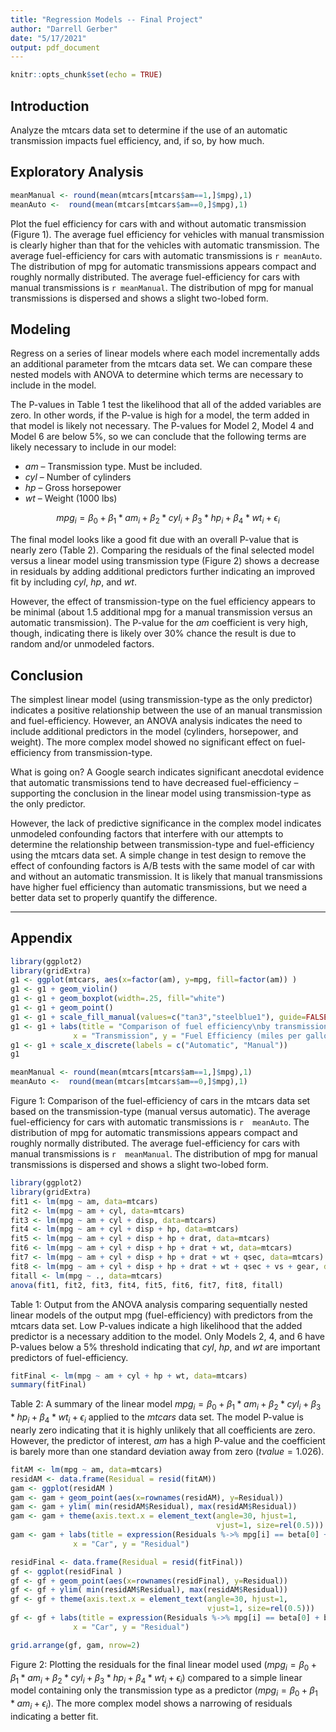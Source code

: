 ```yaml
---
title: "Regression Models -- Final Project"
author: "Darrell Gerber"
date: "5/17/2021"
output: pdf_document
---
```


```r
knitr::opts_chunk$set(echo = TRUE)
```

## Introduction

Analyze the mtcars data set to determine if the use of an automatic
transmission impacts fuel efficiency, and, if so, by how much.

## Exploratory Analysis

```r

meanManual <- round(mean(mtcars[mtcars$am==1,]$mpg),1)
meanAuto <-  round(mean(mtcars[mtcars$am==0,]$mpg),1)

```
Plot the fuel efficiency for cars with and without automatic
transmission (Figure 1). The average fuel efficiency for vehicles with
manual transmission is clearly higher than that for the vehicles with
automatic transmission. The average fuel-efficiency for cars with automatic transmissions is `r meanAuto`. The distribution of mpg for automatic
transmissions appears compact and roughly normally distributed. The average fuel-efficiency for cars with manual transmissions is `r meanManual`. The distribution of mpg for manual transmissions is dispersed and shows a slight two-lobed form.

## Modeling

Regress on a series of linear models where each model incrementally adds
an additional parameter from the mtcars data set. We can compare these
nested models with ANOVA to determine which terms are necessary to
include in the model.

The P-values in Table 1 test the likelihood that all of the added
variables are zero. In other words, if the P-value is high for a model,
the term added in that model is likely not necessary. The P-values for
Model 2, Model 4 and Model 6 are below 5%, so we can conclude that the
following terms are likely necessary to include in our model:

-   $am$ -- Transmission type. Must be included.
-   $cyl$ -- Number of cylinders
-   $hp$ -- Gross horsepower
-   $wt$ -- Weight (1000 lbs)

$$
mpg_i = \beta_0 + \beta_1*am_i + \beta_2*cyl_i + \beta_3*hp_i + \beta_4*wt_i + \epsilon_i
$$

The final model looks like a good fit due with an overall P-value that
is nearly zero (Table 2). Comparing the residuals of the final selected
model versus a linear model using transmission type (Figure 2) shows a
decrease in residuals by adding additional predictors further indicating
an improved fit by including $cyl$, $hp$, and $wt$.

However, the effect of transmission-type on the fuel efficiency appears
to be minimal (about 1.5 additional mpg for a manual transmission versus
an automatic transmission). The P-value for the $am$ coefficient is very
high, though, indicating there is likely over 30% chance the result is
due to random and/or unmodeled factors.

## Conclusion

The simplest linear model (using transmission-type as the only
predictor) indicates a positive relationship between the use of an
manual transmission and fuel-efficiency. However, an ANOVA analysis
indicates the need to include additional predictors in the model
(cylinders, horsepower, and weight). The more complex model showed no
significant effect on fuel-efficiency from transmission-type.

What is going on? A Google search indicates significant anecdotal
evidence that automatic transmissions tend to have decreased
fuel-efficiency -- supporting the conclusion in the linear model using
transmission-type as the only predictor.

However, the lack of predictive significance in the complex model
indicates unmodeled confounding factors that interfere with our attempts
to determine the relationship between transmission-type and
fuel-efficiency using the mtcars data set. A simple change in test
design to remove the effect of confounding factors is A/B tests with the
same model of car with and without an automatic transmission. It is
likely that manual transmissions have higher fuel efficiency than
automatic transmissions, but we need a better data set to properly
quantify the difference.  

------------------------------------------------------------------------

## Appendix

```r
library(ggplot2)
library(gridExtra)
g1 <- ggplot(mtcars, aes(x=factor(am), y=mpg, fill=factor(am)) )
g1 <- g1 + geom_violin()
g1 <- g1 + geom_boxplot(width=.25, fill="white")
g1 <- g1 + geom_point()
g1 <- g1 + scale_fill_manual(values=c("tan3","steelblue1"), guide=FALSE)
g1 <- g1 + labs(title = "Comparison of fuel efficiency\nby transmission-type",
              x = "Transmission", y = "Fuel Efficiency (miles per gallon)")
g1 <- g1 + scale_x_discrete(labels = c("Automatic", "Manual"))
g1

meanManual <- round(mean(mtcars[mtcars$am==1,]$mpg),1)
meanAuto <-  round(mean(mtcars[mtcars$am==0,]$mpg),1)

```

Figure 1: Comparison of the fuel-efficiency of cars in the mtcars data
set based on the transmission-type (manual versus automatic). The
average fuel-efficiency for cars with automatic transmissions is `r 
meanAuto`. The distribution of mpg for automatic
transmissions appears compact and roughly normally distributed. The
average fuel-efficiency for cars with manual transmissions is `r 
meanManual`. The distribution of mpg for manual transmissions
is dispersed and shows a slight two-lobed form.  
  
```r
library(ggplot2)
library(gridExtra)
fit1 <- lm(mpg ~ am, data=mtcars)
fit2 <- lm(mpg ~ am + cyl, data=mtcars)
fit3 <- lm(mpg ~ am + cyl + disp, data=mtcars)
fit4 <- lm(mpg ~ am + cyl + disp + hp, data=mtcars)
fit5 <- lm(mpg ~ am + cyl + disp + hp + drat, data=mtcars)
fit6 <- lm(mpg ~ am + cyl + disp + hp + drat + wt, data=mtcars)
fit7 <- lm(mpg ~ am + cyl + disp + hp + drat + wt + qsec, data=mtcars)
fit8 <- lm(mpg ~ am + cyl + disp + hp + drat + wt + qsec + vs + gear, data=mtcars)
fitall <- lm(mpg ~ ., data=mtcars)
anova(fit1, fit2, fit3, fit4, fit5, fit6, fit7, fit8, fitall)
```

Table 1: Output from the ANOVA analysis comparing sequentially nested
linear models of the output mpg (fuel-efficiency) with predictors from
the mtcars data set. Low P-values indicate a high likelihood that the
added predictor is a necessary addition to the model. Only Models 2, 4,
and 6 have P-values below a 5% threshold indicating that $cyl$, $hp$,
and $wt$ are important predictors of fuel-efficiency.  
  
```r
fitFinal <- lm(mpg ~ am + cyl + hp + wt, data=mtcars)
summary(fitFinal)

```

Table 2: A summary of the linear model
$mpg_i = \beta_0 + \beta_1*am_i + \beta_2*cyl_i + \beta_3*hp_i + \beta_4*wt_i + \epsilon_i$
applied to the $mtcars$ data set. The model P-value is nearly zero
indicating that it is highly unlikely that all coefficients are zero.
However, the predictor of interest, $am$ has a high P-value and the
coefficient is barely more than one standard deviation away from zero
($t  value = 1.026$).  
  
```r
fitAM <- lm(mpg ~ am, data=mtcars)
residAM <- data.frame(Residual = resid(fitAM))
gam <- ggplot(residAM )
gam <- gam + geom_point(aes(x=rownames(residAM), y=Residual))
gam <- gam + ylim( min(residAM$Residual), max(residAM$Residual))
gam <- gam + theme(axis.text.x = element_text(angle=30, hjust=1, 
                                              vjust=1, size=rel(0.5)))
gam <- gam + labs(title = expression(Residuals %->% mpg[i] == beta[0] + beta[1]*am[i] + epsilon[i]),
              x = "Car", y = "Residual")

residFinal <- data.frame(Residual = resid(fitFinal))
gf <- ggplot(residFinal )
gf <- gf + geom_point(aes(x=rownames(residFinal), y=Residual))
gf <- gf + ylim( min(residAM$Residual), max(residAM$Residual))
gf <- gf + theme(axis.text.x = element_text(angle=30, hjust=1, 
                                            vjust=1, size=rel(0.5)))
gf <- gf + labs(title = expression(Residuals %->% mpg[i] == beta[0] + beta[1]*am[i] + beta[2]*cyl[i] + beta[3]*hp[i] + beta[4]*wt[i] + epsilon[i]),
              x = "Car", y = "Residual")

grid.arrange(gf, gam, nrow=2)
```

Figure 2: Plotting the residuals for the final linear model used
($mpg_i = \beta_0 + \beta_1*am_i + \beta_2*cyl_i + \beta_3*hp_i + \beta_4*wt_i + \epsilon_i$)
compared to a simple linear model containing only the transmission type
as a predictor ($mpg_i = \beta_0 + \beta_1*am_i + \epsilon_i$). The more
complex model shows a narrowing of residuals indicating a better fit.
